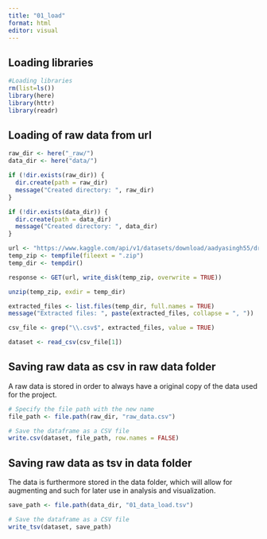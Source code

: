 ```yaml
---
title: "01_load"
format: html
editor: visual
---
```


## Loading libraries

```r
#Loading libraries
rm(list=ls())
library(here)
library(httr)
library(readr)
```

## Loading of raw data from url

```r
raw_dir <- here("_raw/")
data_dir <- here("data/")

if (!dir.exists(raw_dir)) {
  dir.create(path = raw_dir)
  message("Created directory: ", raw_dir)
}

if (!dir.exists(data_dir)) {
  dir.create(path = data_dir)
  message("Created directory: ", data_dir)
}

url <- "https://www.kaggle.com/api/v1/datasets/download/aadyasingh55/drug-dataset"
temp_zip <- tempfile(fileext = ".zip")   
temp_dir <- tempdir()  

response <- GET(url, write_disk(temp_zip, overwrite = TRUE))

unzip(temp_zip, exdir = temp_dir)

extracted_files <- list.files(temp_dir, full.names = TRUE)
message("Extracted files: ", paste(extracted_files, collapse = ", "))

csv_file <- grep("\\.csv$", extracted_files, value = TRUE)

dataset <- read_csv(csv_file[1])


```

## Saving raw data as csv in raw data folder

A raw data is stored in order to always have a original copy of the data used for the project.

```r
# Specify the file path with the new name
file_path <- file.path(raw_dir, "raw_data.csv")

# Save the dataframe as a CSV file
write.csv(dataset, file_path, row.names = FALSE)
```

## Saving raw data as tsv in data folder

The data is furthermore stored in the data folder, which will allow for augmenting and such for later use in analysis and visualization.

```r

save_path <- file.path(data_dir, "01_data_load.tsv")

# Save the dataframe as a CSV file
write_tsv(dataset, save_path)

```
